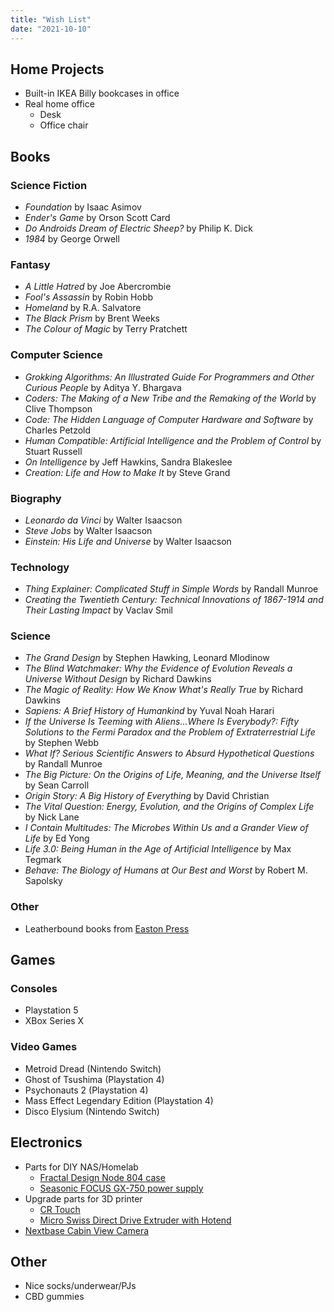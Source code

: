 ```yaml
---
title: "Wish List"
date: "2021-10-10"
---
```


## Home Projects

- Built-in IKEA Billy bookcases in office
- Real home office
  - Desk
  - Office chair

## Books

### Science Fiction

- *Foundation* by Isaac Asimov
- *Ender's Game* by Orson Scott Card
- *Do Androids Dream of Electric Sheep?* by Philip K. Dick
- *1984* by George Orwell

### Fantasy

- *A Little Hatred* by Joe Abercrombie
- *Fool's Assassin* by Robin Hobb
- *Homeland* by R.A. Salvatore
- *The Black Prism* by Brent Weeks
- *The Colour of Magic* by Terry Pratchett

### Computer Science

- *Grokking Algorithms: An Illustrated Guide For Programmers and Other Curious People* by Aditya Y. Bhargava
- *Coders: The Making of a New Tribe and the Remaking of the World* by Clive Thompson
- *Code: The Hidden Language of Computer Hardware and Software* by Charles Petzold
- *Human Compatible: Artificial Intelligence and the Problem of Control* by Stuart Russell
- *On Intelligence* by Jeff Hawkins, Sandra Blakeslee
- *Creation: Life and How to Make It* by Steve Grand

### Biography

- *Leonardo da Vinci* by Walter Isaacson
- *Steve Jobs* by Walter Isaacson
- *Einstein: His Life and Universe* by Walter Isaacson

### Technology

- *Thing Explainer: Complicated Stuff in Simple Words* by Randall Munroe
- *Creating the Twentieth Century: Technical Innovations of 1867-1914 and Their Lasting Impact* by Vaclav Smil

### Science

- *The Grand Design* by Stephen Hawking, Leonard Mlodinow
- *The Blind Watchmaker: Why the Evidence of Evolution Reveals a Universe Without Design* by Richard Dawkins
- *The Magic of Reality: How We Know What's Really True* by Richard Dawkins
- *Sapiens: A Brief History of Humankind* by Yuval Noah Harari
- *If the Universe Is Teeming with Aliens...Where Is Everybody?: Fifty Solutions to the Fermi Paradox and the Problem of Extraterrestrial Life* by Stephen Webb
- *What If? Serious Scientific Answers to Absurd Hypothetical Questions* by Randall Munroe
- *The Big Picture: On the Origins of Life, Meaning, and the Universe Itself* by Sean Carroll
- *Origin Story: A Big History of Everything* by David Christian
- *The Vital Question: Energy, Evolution, and the Origins of Complex Life* by Nick Lane
- *I Contain Multitudes: The Microbes Within Us and a Grander View of Life* by Ed Yong
- *Life 3.0: Being Human in the Age of Artificial Intelligence* by Max Tegmark
- *Behave: The Biology of Humans at Our Best and Worst* by Robert M. Sapolsky

### Other

- Leatherbound books from [Easton Press](https://www.eastonpress.com/)

## Games

### Consoles

- Playstation 5
- XBox Series X

### Video Games

- Metroid Dread (Nintendo Switch)
- Ghost of Tsushima (Playstation 4)
- Psychonauts 2 (Playstation 4)
- Mass Effect Legendary Edition (Playstation 4)
- Disco Elysium (Nintendo Switch)

## Electronics

- Parts for DIY NAS/Homelab
  - [Fractal Design Node 804 case](https://www.newegg.com/black-fractal-design-node-micro-atx-cube-case/p/N82E16811352047?Item=N82E16811352047)
  - [Seasonic FOCUS GX-750 power supply](https://www.newegg.com/seasonic-focus-plus-750-gold-ssr-750fx-750w/p/N82E16817151187?Item=9SIA2W0FS88424)
- Upgrade parts for 3D printer
  - [CR Touch](https://www.creality3dofficial.com/products/creality-cr-touch)
  - [Micro Swiss Direct Drive Extruder with Hotend](https://store.micro-swiss.com/collections/ender-3-pro/products/micro-swiss-direct-drive-extruder)
- [Nextbase Cabin View Camera](https://www.nextbase.com/en-us/modules/cabin-view-camera/)

## Other
- Nice socks/underwear/PJs
- CBD gummies
